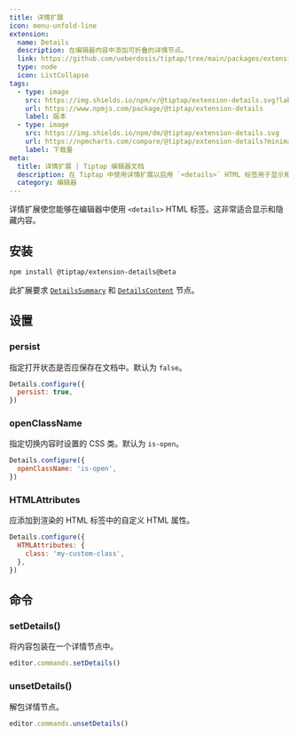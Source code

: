 ```yaml
---
title: 详情扩展
icon: menu-unfold-line
extension:
  name: Details
  description: 在编辑器内容中添加可折叠的详情节点。
  link: https://github.com/ueberdosis/tiptap/tree/main/packages/extension-details
  type: node
  icon: ListCollapse
tags:
  - type: image
    src: https://img.shields.io/npm/v/@tiptap/extension-details.svg?label=version
    url: https://www.npmjs.com/package/@tiptap/extension-details
    label: 版本
  - type: image
    src: https://img.shields.io/npm/dm/@tiptap/extension-details.svg
    url: https://npmcharts.com/compare/@tiptap/extension-details?minimal=true
    label: 下载量
meta:
  title: 详情扩展 | Tiptap 编辑器文档
  description: 在 Tiptap 中使用详情扩展以启用 `<details>` HTML 标签用于显示和隐藏内容。更多内容请参阅我们的文档！
  category: 编辑器
---
```



详情扩展使您能够在编辑器中使用 `<details>` HTML 标签。这非常适合显示和隐藏内容。

<CodeDemo path="/Nodes/Details" />

## 安装

```bash
npm install @tiptap/extension-details@beta
```

此扩展要求 [`DetailsSummary`](/editor/extensions/nodes/details-summary) 和 [`DetailsContent`](/editor/extensions/nodes/details-content) 节点。

## 设置

### persist

指定打开状态是否应保存在文档中。默认为 `false`。

```js
Details.configure({
  persist: true,
})
```

### openClassName

指定切换内容时设置的 CSS 类。默认为 `is-open`。

```js
Details.configure({
  openClassName: 'is-open',
})
```

### HTMLAttributes

应添加到渲染的 HTML 标签中的自定义 HTML 属性。

```js
Details.configure({
  HTMLAttributes: {
    class: 'my-custom-class',
  },
})
```

## 命令

### setDetails()

将内容包装在一个详情节点中。

```js
editor.commands.setDetails()
```

### unsetDetails()

解包详情节点。

```js
editor.commands.unsetDetails()
```